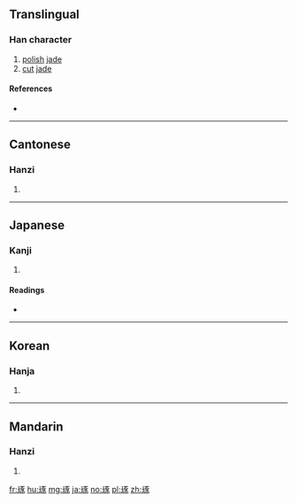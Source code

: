 ==Translingual==

===Han character===
{{Han char|rn=96|rad=玉|as=08|sn=12|four=1113<sub>2</sub>|canj=一土一尸人 (MGMSO)}}

# [[polish]] [[jade]]
# [[cut]] [[jade]]

====References====
* {{Han ref|kx=0734.190|dkj=21058|dj=1146.210|hdz=21120.120|uh=7422|ud=29730|bh=B55A|bd=46426}}

----

==Cantonese==

===Hanzi===
{{yue-hanzi|jyut=|y=deuk3}}

# {{defn|lang=yue|sort=玉08}}

----

==Japanese==

===Kanji===
{{ja-kanji|grade=|rs=玉08}}

# {{defn|lang=ja|sort=玉08}}

====Readings====
* {{ja-readings|on=[[たく]] (taku)|kun=[[みがく]] (migaku)}}

----

==Korean==

===Hanja===
{{ko-hanja|hangeul=탁|eumhun=|rv=tak|mr=t'ak|y=thak}}

# {{defn|lang=ko|sort=玉08}}

----

==Mandarin==

===Hanzi===
{{cmn-hanzi|pin=[[zhuó]] ([[zhuo2]])|wg=cho<sup>2</sup>}}

# {{defn|lang=cmn|sort=玉08}}

[[fr:琢]]
[[hu:琢]]
[[mg:琢]]
[[ja:琢]]
[[no:琢]]
[[pl:琢]]
[[zh:琢]]